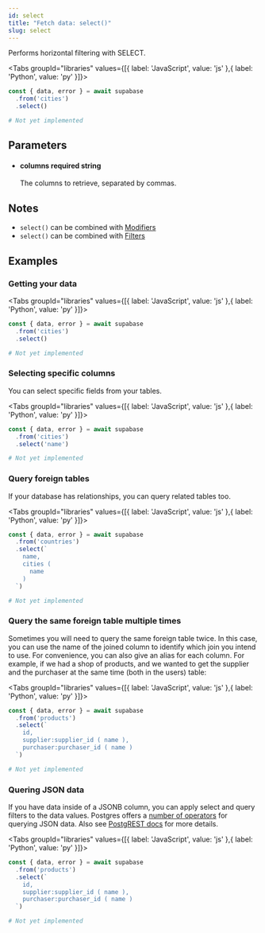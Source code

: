 ```yaml
---
id: select
title: "Fetch data: select()"
slug: select
---
```



Performs horizontal filtering with SELECT.

<Tabs
  groupId="libraries"
  values={[{ label: 'JavaScript', value: 'js' },{ label: 'Python', value: 'py' }]}>

<TabItem value="js">

```js
const { data, error } = await supabase
  .from('cities')
  .select()
```


</TabItem>
<TabItem value="py">

```py
# Not yet implemented
```


</TabItem>

</Tabs>

## Parameters


<ul className="method-list-group">
  
<li className="method-list-item">
  <h4 className="method-list-item-label">
    <span className="method-list-item-label-name">
      columns
    </span>
    <span className="method-list-item-label-badge required">
      required
    </span>
    <span className="method-list-item-validation">
      string
    </span>
  </h4>
  <div class="method-list-item-description">

The columns to retrieve, separated by commas.
  
  </div>
  
</li>

</ul>


## Notes

- `select()` can be combined with [Modifiers](/docs/client/using-modifiers)
- `select()` can be combined with [Filters](/docs/client/using-filters)










## Examples

### Getting your data



<Tabs
  groupId="libraries"
  values={[{ label: 'JavaScript', value: 'js' },{ label: 'Python', value: 'py' }]}>

<TabItem value="js">

```js
const { data, error } = await supabase
  .from('cities')
  .select()
```


</TabItem>
<TabItem value="py">

```py
# Not yet implemented
```


</TabItem>

</Tabs>

### Selecting specific columns

You can select specific fields from your tables.

<Tabs
  groupId="libraries"
  values={[{ label: 'JavaScript', value: 'js' },{ label: 'Python', value: 'py' }]}>

<TabItem value="js">

```js
const { data, error } = await supabase
  .from('cities')
  .select('name')
```


</TabItem>
<TabItem value="py">

```py
# Not yet implemented
```


</TabItem>

</Tabs>

### Query foreign tables

If your database has relationships, you can query related tables too.

<Tabs
  groupId="libraries"
  values={[{ label: 'JavaScript', value: 'js' },{ label: 'Python', value: 'py' }]}>

<TabItem value="js">

```js
const { data, error } = await supabase
  .from('countries')
  .select(`
    name,
    cities (
      name
    )
  `)
```


</TabItem>
<TabItem value="py">

```py
# Not yet implemented
```


</TabItem>

</Tabs>

### Query the same foreign table multiple times

Sometimes you will need to query the same foreign table twice. 
In this case, you can use the name of the joined column to identify 
which join you intend to use. For convenience, you can also give an 
alias for each column. For example, if we had a shop of products, 
and we wanted to get the supplier and the purchaser at the same time 
(both in the users) table:


<Tabs
  groupId="libraries"
  values={[{ label: 'JavaScript', value: 'js' },{ label: 'Python', value: 'py' }]}>

<TabItem value="js">

```js
const { data, error } = await supabase
  .from('products')
  .select(`
    id,
    supplier:supplier_id ( name ),
    purchaser:purchaser_id ( name )
  `)
```


</TabItem>
<TabItem value="py">

```py
# Not yet implemented
```


</TabItem>

</Tabs>

### Quering JSON data

If you have data inside of a JSONB column, you can apply select 
and query filters to the data values. Postgres offers a 
[number of operators](https://www.postgresql.org/docs/9.5/functions-json.html) 
for querying JSON data. Also see 
[PostgREST docs](http://postgrest.org/en/v7.0.0/api.html#json-columns) for more details.


<Tabs
  groupId="libraries"
  values={[{ label: 'JavaScript', value: 'js' },{ label: 'Python', value: 'py' }]}>

<TabItem value="js">

```js
const { data, error } = await supabase
  .from('products')
  .select(`
    id,
    supplier:supplier_id ( name ),
    purchaser:purchaser_id ( name )
  `)
```


</TabItem>
<TabItem value="py">

```py
# Not yet implemented
```


</TabItem>

</Tabs>